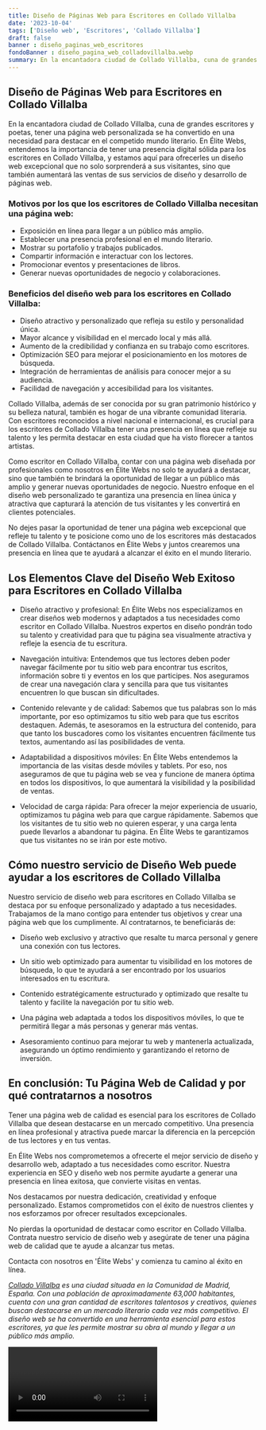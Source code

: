 ```yaml
---
title: Diseño de Páginas Web para Escritores en Collado Villalba
date: '2023-10-04'
tags: ['Diseño web', 'Escritores', 'Collado Villalba']
draft: false
banner : diseño_paginas_web_escritores
fondoBanner : diseño_pagina_web_colladovillalba.webp
summary: En la encantadora ciudad de Collado Villalba, cuna de grandes escritores y poetas, tener una página web personalizada se ha convertido en una necesidad para destacar en el competido mundo literario. En Élite Webs, entendemos la importancia de tener una presencia digital sólida para los escritores en Collado Villalba, y estamos aquí para ofrecerles un diseño web excepcional que no solo sorprenderá a sus visitantes, sino que también aumentará las ventas de sus servicios de diseño y desarrollo de páginas web.
---
```


## Diseño de Páginas Web para Escritores en Collado Villalba

En la encantadora ciudad de Collado Villalba, cuna de grandes escritores y poetas, tener una página web personalizada se ha convertido en una necesidad para destacar en el competido mundo literario. En Élite Webs, entendemos la importancia de tener una presencia digital sólida para los escritores en Collado Villalba, y estamos aquí para ofrecerles un diseño web excepcional que no solo sorprenderá a sus visitantes, sino que también aumentará las ventas de sus servicios de diseño y desarrollo de páginas web.

### Motivos por los que los escritores de Collado Villalba necesitan una página web:

- Exposición en línea para llegar a un público más amplio.
- Establecer una presencia profesional en el mundo literario.
- Mostrar su portafolio y trabajos publicados.
- Compartir información e interactuar con los lectores.
- Promocionar eventos y presentaciones de libros.
- Generar nuevas oportunidades de negocio y colaboraciones.

### Beneficios del diseño web para los escritores en Collado Villalba:

- Diseño atractivo y personalizado que refleja su estilo y personalidad única.
- Mayor alcance y visibilidad en el mercado local y más allá.
- Aumento de la credibilidad y confianza en su trabajo como escritores.
- Optimización SEO para mejorar el posicionamiento en los motores de búsqueda.
- Integración de herramientas de análisis para conocer mejor a su audiencia.
- Facilidad de navegación y accesibilidad para los visitantes.

Collado Villalba, además de ser conocida por su gran patrimonio histórico y su belleza natural, también es hogar de una vibrante comunidad literaria. Con escritores reconocidos a nivel nacional e internacional, es crucial para los escritores de Collado Villalba tener una presencia en línea que refleje su talento y les permita destacar en esta ciudad que ha visto florecer a tantos artistas.

Como escritor en Collado Villalba, contar con una página web diseñada por profesionales como nosotros en Élite Webs no solo te ayudará a destacar, sino que también te brindará la oportunidad de llegar a un público más amplio y generar nuevas oportunidades de negocio. Nuestro enfoque en el diseño web personalizado te garantiza una presencia en línea única y atractiva que capturará la atención de tus visitantes y les convertirá en clientes potenciales.

No dejes pasar la oportunidad de tener una página web excepcional que refleje tu talento y te posicione como uno de los escritores más destacados de Collado Villalba. Contáctanos en Élite Webs y juntos crearemos una presencia en línea que te ayudará a alcanzar el éxito en el mundo literario.

<GifSeo />

<Cta />

## Los Elementos Clave del Diseño Web Exitoso para Escritores en Collado Villalba

- Diseño atractivo y profesional: En Élite Webs nos especializamos en crear diseños web modernos y adaptados a tus necesidades como escritor en Collado Villalba. Nuestros expertos en diseño pondrán todo su talento y creatividad para que tu página sea visualmente atractiva y refleje la esencia de tu escritura.

- Navegación intuitiva: Entendemos que tus lectores deben poder navegar fácilmente por tu sitio web para encontrar tus escritos, información sobre ti y eventos en los que participes. Nos aseguramos de crear una navegación clara y sencilla para que tus visitantes encuentren lo que buscan sin dificultades.

- Contenido relevante y de calidad: Sabemos que tus palabras son lo más importante, por eso optimizamos tu sitio web para que tus escritos destaquen. Además, te asesoramos en la estructura del contenido, para que tanto los buscadores como los visitantes encuentren fácilmente tus textos, aumentando así las posibilidades de venta.

- Adaptabilidad a dispositivos móviles: En Élite Webs entendemos la importancia de las visitas desde móviles y tablets. Por eso, nos aseguramos de que tu página web se vea y funcione de manera óptima en todos los dispositivos, lo que aumentará la visibilidad y la posibilidad de ventas.

- Velocidad de carga rápida: Para ofrecer la mejor experiencia de usuario, optimizamos tu página web para que cargue rápidamente. Sabemos que los visitantes de tu sitio web no quieren esperar, y una carga lenta puede llevarlos a abandonar tu página. En Élite Webs te garantizamos que tus visitantes no se irán por este motivo.

## Cómo nuestro servicio de Diseño Web puede ayudar a los escritores de Collado Villalba

Nuestro servicio de diseño web para escritores en Collado Villalba se destaca por su enfoque personalizado y adaptado a tus necesidades. Trabajamos de la mano contigo para entender tus objetivos y crear una página web que los cumplimente. Al contratarnos, te beneficiarás de:

- Diseño web exclusivo y atractivo que resalte tu marca personal y genere una conexión con tus lectores.

- Un sitio web optimizado para aumentar tu visibilidad en los motores de búsqueda, lo que te ayudará a ser encontrado por los usuarios interesados en tu escritura.

- Contenido estratégicamente estructurado y optimizado que resalte tu talento y facilite la navegación por tu sitio web.

- Una página web adaptada a todos los dispositivos móviles, lo que te permitirá llegar a más personas y generar más ventas.

- Asesoramiento continuo para mejorar tu web y mantenerla actualizada, asegurando un óptimo rendimiento y garantizando el retorno de inversión.

## En conclusión: Tu Página Web de Calidad y por qué contratarnos a nosotros

Tener una página web de calidad es esencial para los escritores de Collado Villalba que desean destacarse en un mercado competitivo. Una presencia en línea profesional y atractiva puede marcar la diferencia en la percepción de tus lectores y en tus ventas.

En Élite Webs nos comprometemos a ofrecerte el mejor servicio de diseño y desarrollo web, adaptado a tus necesidades como escritor. Nuestra experiencia en SEO y diseño web nos permite ayudarte a generar una presencia en línea exitosa, que convierte visitas en ventas.

Nos destacamos por nuestra dedicación, creatividad y enfoque personalizado. Estamos comprometidos con el éxito de nuestros clientes y nos esforzamos por ofrecer resultados excepcionales.

No pierdas la oportunidad de destacar como escritor en Collado Villalba. Contrata nuestro servicio de diseño web y asegúrate de tener una página web de calidad que te ayude a alcanzar tus metas.

Contacta con nosotros en 'Élite Webs' y comienza tu camino al éxito en línea.

*[Collado Villalba](https://es.wikipedia.org/wiki/Collado_Villalba) es una ciudad situada en la Comunidad de Madrid, España. Con una población de aproximadamente 63,000 habitantes, cuenta con una gran cantidad de escritores talentosos y creativos, quienes buscan destacarse en un mercado literario cada vez más competitivo. El diseño web se ha convertido en una herramienta esencial para estos escritores, ya que les permite mostrar su obra al mundo y llegar a un público más amplio.*

<Video />

<CtaBot job='Escritores' city='Collado Villalba'/>

<Gmaps query='Collado Villalba+españa+maps' />
